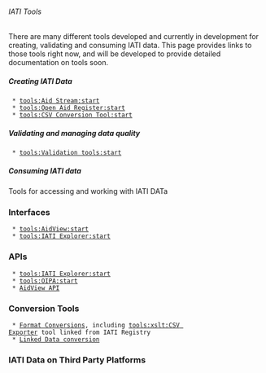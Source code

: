 ====== IATI Tools ======

There are many different tools developed and currently in development for creating, validating and consuming IATI data. This page provides links to those tools right now, and will be developed to provide detailed documentation on tools soon.

===== Creating IATI Data =====

  * [[tools:Aid Stream:start]]
  * [[tools:Open Aid Register:start]]
  * [[tools:CSV Conversion Tool:start]]

===== Validating and managing data quality =====

  * [[tools:Validation tools:start]]

===== Consuming IATI data =====

Tools for accessing and working with IATI DATa

=== Interfaces ===
  * [[tools:AidView:start]]
  * [[tools:IATI Explorer:start]]

=== APIs ===

  * [[tools:IATI Explorer:start]]
  * [[tools:OIPA:start]]
  * [[tools:AidView:API|AidView API]]


=== Conversion Tools ===
  * [[tools:xslt:start|Format Conversions]], including [[tools:xslt:CSV Exporter]] tool linked from IATI Registry
  * [[tools:linked data:start|Linked Data conversion]]

=== IATI Data on Third Party Platforms ===